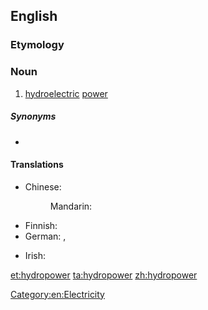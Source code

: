 ==English==

===Etymology===
{{prefix|hydro|power}}

===Noun===
{{en-noun|-}}

# [[hydroelectric]] [[power]]

=====Synonyms=====
* {{l|en|water power}}

====Translations====
{{trans-top|hydroelectric power}}
* Chinese:
*: Mandarin: {{t|cmn|水力发电|sc=Hani}}
* Finnish: {{t+|fi|vesivoima}}
* German: {{t+|de|Wasserkraft|f}}, {{t|de|Hydroenergie|f}}
{{trans-mid}}
* Irish: {{t|ga|hidreachumhacht|f}}
{{trans-bottom}}

[[Category:en:Electricity]]

[[et:hydropower]]
[[ta:hydropower]]
[[zh:hydropower]]